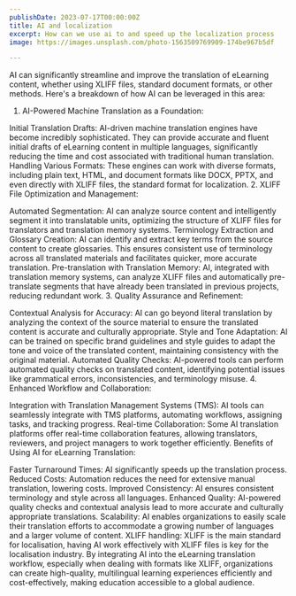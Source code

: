```yaml
---
publishDate: 2023-07-17T00:00:00Z
title: AI and localization
excerpt: How can we use ai to and speed up the localization process
image: https://images.unsplash.com/photo-1563509769909-174be967b5df

---
```


AI can significantly streamline and improve the translation of eLearning content, whether using XLIFF files, standard document formats, or other methods. Here's a breakdown of how AI can be leveraged in this area:

1. AI-Powered Machine Translation as a Foundation:

Initial Translation Drafts: AI-driven machine translation engines have become incredibly sophisticated. They can provide accurate and fluent initial drafts of eLearning content in multiple languages, significantly reducing the time and cost associated with traditional human translation.
Handling Various Formats: These engines can work with diverse formats, including plain text, HTML, and document formats like DOCX, PPTX, and even directly with XLIFF files, the standard format for localization.
2. XLIFF File Optimization and Management:

Automated Segmentation: AI can analyze source content and intelligently segment it into translatable units, optimizing the structure of XLIFF files for translators and translation memory systems.
Terminology Extraction and Glossary Creation: AI can identify and extract key terms from the source content to create glossaries. This ensures consistent use of terminology across all translated materials and facilitates quicker, more accurate translation.
Pre-translation with Translation Memory: AI, integrated with translation memory systems, can analyze XLIFF files and automatically pre-translate segments that have already been translated in previous projects, reducing redundant work.
3. Quality Assurance and Refinement:

Contextual Analysis for Accuracy: AI can go beyond literal translation by analyzing the context of the source material to ensure the translated content is accurate and culturally appropriate.
Style and Tone Adaptation: AI can be trained on specific brand guidelines and style guides to adapt the tone and voice of the translated content, maintaining consistency with the original material.
Automated Quality Checks: AI-powered tools can perform automated quality checks on translated content, identifying potential issues like grammatical errors, inconsistencies, and terminology misuse.
4. Enhanced Workflow and Collaboration:

Integration with Translation Management Systems (TMS): AI tools can seamlessly integrate with TMS platforms, automating workflows, assigning tasks, and tracking progress.
Real-time Collaboration: Some AI translation platforms offer real-time collaboration features, allowing translators, reviewers, and project managers to work together efficiently.
Benefits of Using AI for eLearning Translation:

Faster Turnaround Times: AI significantly speeds up the translation process.
Reduced Costs: Automation reduces the need for extensive manual translation, lowering costs.
Improved Consistency: AI ensures consistent terminology and style across all languages.
Enhanced Quality: AI-powered quality checks and contextual analysis lead to more accurate and culturally appropriate translations.
Scalability: AI enables organizations to easily scale their translation efforts to accommodate a growing number of languages and a larger volume of content.
XLIFF handling:  XLIFF is the main standard for localisation, having AI work effectively with XLIFF files is key for the localisation industry.
By integrating AI into the eLearning translation workflow, especially when dealing with formats like XLIFF, organizations can create high-quality, multilingual learning experiences efficiently and cost-effectively, making education accessible to a global audience.